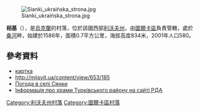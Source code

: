 [[Image:Sianki_ukraińska_strona.jpg|right]]

{{coord|49|1|20|N|22|54|14|E|scale:100000|display=title}}

'''相基'''（{{lang-uk|Сянки}}），是[[烏克蘭|烏克蘭]]的村落，位於該國西部[[利沃夫州|利沃夫州]]，由[[圖爾卡區|圖爾卡區]]負責管轄，處於[[桑河_(歐洲)|桑河]]畔，始建於1586年，面積0.7平方公里，海拔高度834米，2001年人口580。

==參考資料==
* [http://gska2.rada.gov.ua/pls/z7502/A005?rdat1=01.04.2009&rf7571=21469 картка]{{dead link|date=2018年1月 |bot=InternetArchiveBot |fix-attempted=yes }}
* http://mijsvit.ua/content/view/653/185 {{Wayback|url=http://mijsvit.ua/content/view/653/185 |date=20100813133739 }}
* [http://weather.in.ua/ua/l'vovskaja/25691 Погода в селі Сянки] {{Wayback|url=http://weather.in.ua/ua/l%27vovskaja/25691 |date=20190928202619 }}
* [http://turka-rda.gov.ua/turkivschyna-turystychna/1284-2/ Інформація про храми Турківського району на сайті РДА] {{Wayback|url=http://turka-rda.gov.ua/turkivschyna-turystychna/1284-2/ |date=20161006031122 }}

{{DEFAULTSORT:Сянки}}
[[Category:利沃夫州村落|Category:利沃夫州村落]]
[[Category:圖爾卡區村落|Category:圖爾卡區村落]]


{{Lviv-geo-stub}}